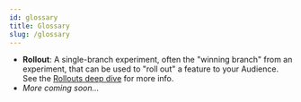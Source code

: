 ```yaml
---
id: glossary 
title: Glossary
slug: /glossary
---
```


* **Rollout**: A single-branch experiment, often the "winning branch" from an experiment, that can be used to "roll out" a feature to your Audience. See the [Rollouts deep dive](/deep-dives/experimenter/rollouts) for more info.
* _More coming soon..._
